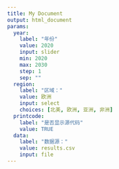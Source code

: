 ---
title: My Document
output: html_document
params:
  year:
    label: "年份"
    value: 2020
    input: slider
    min: 2020
    max: 2030
    step: 1
    sep: ""
  region:
    label: "区域："
    value: 欧洲
    input: select
    choices: [北美, 欧洲, 亚洲, 非洲]
  printcode:
    label: "是否显示源代码"
    value: TRUE
  data:
    label: "数据源："
    value: results.csv
    input: file
---

